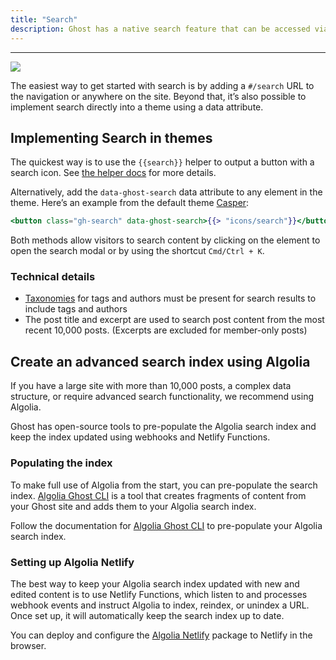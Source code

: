 ```yaml
---
title: "Search"
description: Ghost has a native search feature that can be accessed via URL or implemented directly into themes using a single data attribute.
---
```


***

<Frame>
  <img src="/images/fe3de440-search-in-ghost_huac1f49fc436e5098ff1c22395a576ebf_186857_1074x0_resize_q100_h2_box_3.webp" />
</Frame>

The easiest way to get started with search is by adding a `#/search` URL to the navigation or anywhere on the site. Beyond that, it’s also possible to implement search directly into a theme using a data attribute.

## Implementing Search in themes

The quickest way is to use the `{{search}}` helper to output a button with a search icon. See [the helper docs](/docs/themes/helpers/search) for more details.

Alternatively, add the `data-ghost-search` data attribute to any element in the theme. Here’s an example from the default theme [Casper](https://github.com/TryGhost/Casper/blob/81d036d4ca036f454f96173a650dd4acc6bb3ca0/default.hbs#L45):

```handlebars
<button class="gh-search" data-ghost-search>{{> "icons/search"}}</button>
```

Both methods allow visitors to search content by clicking on the element to open the search modal or by using the shortcut `Cmd/Ctrl + K`.

### Technical details

* [Taxonomies](https://ghost.org/docs/themes/routing/#taxonomies) for tags and authors must be present for search results to include tags and authors
* The post title and excerpt are used to search post content from the most recent 10,000 posts. (Excerpts are excluded for member-only posts)

## Create an advanced search index using Algolia

If you have a large site with more than 10,000 posts, a complex data structure, or require advanced search functionality, we recommend using Algolia.

Ghost has open-source tools to pre-populate the Algolia search index and keep the index updated using webhooks and Netlify Functions.

### Populating the index

To make full use of Algolia from the start, you can pre-populate the search index. [Algolia Ghost CLI](https://github.com/TryGhost/algolia/tree/main/packages/algolia) is a tool that creates fragments of content from your Ghost site and adds them to your Algolia search index.

Follow the documentation for [Algolia Ghost CLI](https://github.com/TryGhost/algolia/tree/main/packages/algolia) to pre-populate your Algolia search index.

### Setting up Algolia Netlify

The best way to keep your Algolia search index updated with new and edited content is to use Netlify Functions, which listen to and processes webhook events and instruct Algolia to index, reindex, or unindex a URL. Once set up, it will automatically keep the search index up to date.

You can deploy and configure the [Algolia Netlify](https://github.com/TryGhost/algolia/tree/main/packages/algolia-netlify) package to Netlify in the browser.